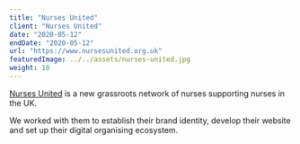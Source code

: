 ```yaml
---
title: "Nurses United"
client: "Nurses United"
date: "2020-05-12"
endDate: "2020-05-12"
url: "https://www.nursesunited.org.uk"
featuredImage: ../../assets/nurses-united.jpg
weight: 10
---
```


[Nurses United](https://www.nursesunited.org.uk/) is a new grassroots network of nurses supporting nurses in the UK.

We worked with them to establish their brand identity, develop their website and set up their digital organising ecosystem.
